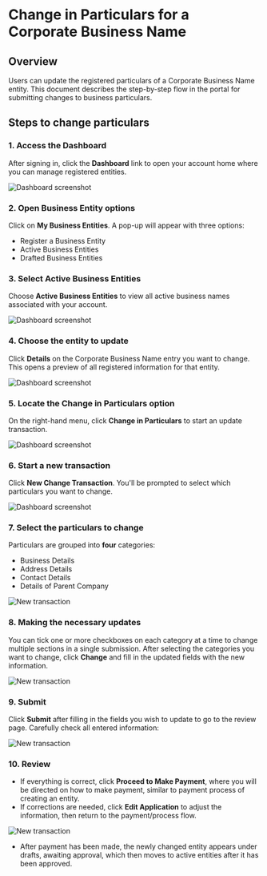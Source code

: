 # Change in Particulars for a Corporate Business Name

## Overview

Users can update the registered particulars of a Corporate Business Name entity. This document describes the step-by-step flow in the portal for submitting changes to business particulars.


## Steps to change particulars

### 1. Access the Dashboard

After signing in, click the **Dashboard** link to open your account home where you can manage registered entities.

![Dashboard screenshot](/change1.png)

### 2. Open Business Entity options

Click on **My Business Entities**. A pop-up will appear with three options:

- Register a Business Entity
- Active Business Entities
- Drafted Business Entities


### 3. Select Active Business Entities

Choose **Active Business Entities** to view all active business names associated with your account.

![Dashboard screenshot](/change2.png)

### 4. Choose the entity to update

Click **Details** on the Corporate Business Name entry you want to change. This opens a preview of all registered information for that entity.

![Dashboard screenshot](/corpchange1.png)

### 5. Locate the **Change in Particulars** option

On the right-hand menu, click **Change in Particulars** to start an update transaction.

![Dashboard screenshot](/corpchange2.png)

### 6. Start a new transaction

Click **New Change Transaction**. You'll be prompted to select which particulars you want to change.

![Dashboard screenshot](/corpchange3.png)

### 7. Select the particulars to change

Particulars are grouped into **four** categories:

- Business Details
- Address Details
- Contact Details
- Details of Parent Company

![New transaction](/corpchange4.png)


### 8. Making the necessary updates

You can tick one or more checkboxes on each category at a time to change multiple sections in a single submission.
After selecting the categories you want to change, click **Change** and fill in the updated fields with the new information.

![New transaction](/corpchange5.png)

### 9. Submit

Click **Submit** after filling in the fields you wish to update to go to the review page. Carefully check all entered information:

![New transaction](/corpchange6.png)

### 10. Review
- If everything is correct, click **Proceed to Make Payment**, where you will be directed on how to make payment, similar to payment process of creating an entity.
- If corrections are needed, click **Edit Application** to adjust the information, then return to the payment/process flow.

![New transaction](/corpchange7.png)

- After payment has been made, the newly changed entity appears under drafts, awaiting approval, which then moves to active entities after it has been approved.
